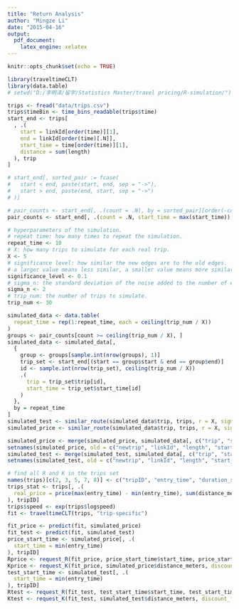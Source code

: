 ```yaml
---
title: "Return Analysis"
author: "Mingze Li"
date: "2015-04-16"
output:
  pdf_document:
    latex_engine: xelatex
---
```

```r
knitr::opts_chunk$set(echo = TRUE)
```
```r
library(traveltimeCLT)
library(data.table)
# setwd("D:/李明泽/留学/Statistics Master/travel pricing/R-simulation/")
```

```r
trips <- fread("data/trips.csv")
trips$timeBin <- time_bins_readable(trips$time)
start_end <- trips[
  , .(
    start = linkId[order(time)][1],
    end = linkId[order(time)[.N]],
    start_time = time[order(time)][1],
    distance = sum(length)
  ), trip
]

# start_end[, sorted_pair := fcase(
#   start < end, paste(start, end, sep = "->"),
#   start > end, paste(end, start, sep = "->")
# )]

# pair_counts <- start_end[, .(count = .N), by = sorted_pair][order(-count)]
pair_counts <- start_end[, .(count = .N, start_time = max(start_time)), by = .(start, end)][order(-count)]
```

```r
# hyperparameters of the simulation.
# repeat time: how many times to repeat the simulation.
repeat_time <- 10
# X: how many trips to simulate for each real trip.
X <- 5
# significance level: how similar the new edges are to the old edges.
# a larger value means less similar, a smaller value means more similar.
significance_level <- 0.1
# sigma_n: the standard deviation of the noise added to the number of edges.
sigma_n <- 2
# trip_num: the number of trips to simulate.
trip_num <- 30
```

```r
simulated_data <- data.table(
  repeat_time = rep(1:repeat_time, each = ceiling(trip_num / X))
)
groups <- pair_counts[count >= ceiling(trip_num / X), ]
simulated_data <- simulated_data[,
  {
    group <- groups[sample.int(nrow(groups), 1)]
    trip_set <- start_end[(start == group$start & end == group$end)]
    id <- sample.int(nrow(trip_set), ceiling(trip_num / X))
    .(
      trip = trip_set$trip[id],
      start_time = trip_set$start_time[id]
    )
  },
  by = repeat_time
]
simulated_test <- similar_route(simulated_data$trip, trips, r = X, sigma_n = sigma_n, significance = significance_level)
simulated_price <- similar_route(simulated_data$trip, trips, r = X, sigma_n = sigma_n, significance = significance_level)

simulated_price <- merge(simulated_price, simulated_data[, c("trip", "start_time")], by = "trip")
setnames(simulated_price, old = c("newtrip", "linkId", "length", "start_time"), new = c("tripID", "linkID", "distance_meters", "entry_time"), skip_absent = TRUE)
simulated_test <- merge(simulated_test, simulated_data[, c("trip", "start_time")], by = "trip")
setnames(simulated_test, old = c("newtrip", "linkId", "length", "start_time"), new = c("tripID", "linkID", "distance_meters", "entry_time"), skip_absent = TRUE)
```

```r
# find all R and K in the trips set
names(trips)[c(2, 3, 5, 7, 8)] <- c("tripID", "entry_time", "duration_secs", "distance_meters", "linkID")
trips_stat <- trips[, .(
  real_price = price(max(entry_time) - min(entry_time), sum(distance_meters))[, 1]
), tripID]
trips$speed <- exp(trips$logspeed)
fit <- traveltimeCLT(trips, "trip-specific")
```

```r
fit_price <- predict(fit, simulated_price)
fit_test <- predict(fit, simulated_test)
price_start_time <- simulated_price[, .(
  start_time = min(entry_time)
), tripID]
Rprice <- request_R(fit_price, price_start_time$start_time, price_start_time$start_time, simulated_price$distance_meters, K = 0.9, risk_free = 0, zeta = 0)
Kprice <- request_K(fit_price, simulated_price$distance_meters, discount_factor = 0.9)
test_start_time <- simulated_test[, .(
  start_time = min(entry_time)
), tripID]
Rtest <- request_R(fit_test, test_start_time$start_time, test_start_time$start_time, simulated_test$distance_meters, K = 0.9, risk_free = 0, zeta = 0)
Ktest <- request_K(fit_test, simulated_test$distance_meters, discount_factor = 0.9)
```
